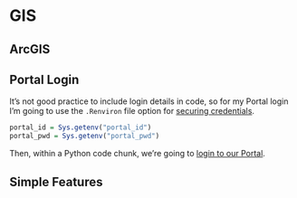 # GIS

## ArcGIS

## Portal Login

It's not good practice to include login details in code, so for my
Portal login I'm going to use the `.Renviron` file option for [securing
credentials](https://db.rstudio.com/best-practices/managing-credentials/).

```r
portal_id = Sys.getenv("portal_id")
portal_pwd = Sys.getenv("portal_pwd")

```

Then, within a Python code chunk, we're going to [login to our
Portal](https://developers.arcgis.com/python/guide/working-with-different-authentication-schemes/).



## Simple Features
